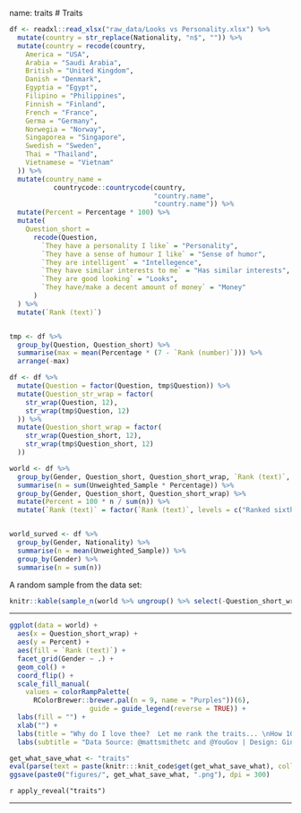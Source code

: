 name: traits
# Traits

```r
df <- readxl::read_xlsx("raw_data/Looks vs Personality.xlsx") %>%
  mutate(country = str_replace(Nationality, "n$", "")) %>%
  mutate(country = recode(country,
    America = "USA",
    Arabia = "Saudi Arabia",
    British = "United Kingdom",
    Danish = "Denmark",
    Egyptia = "Egypt",
    Filipino = "Philippines",
    Finnish = "Finland",
    French = "France",
    Germa = "Germany",
    Norwegia = "Norway",
    Singaporea = "Singapore",
    Swedish = "Sweden",
    Thai = "Thailand",
    Vietnamese = "Vietnam"
  )) %>%
  mutate(country_name = 
           countrycode::countrycode(country, 
                                    "country.name", 
                                    "country.name")) %>%
  mutate(Percent = Percentage * 100) %>%
  mutate(
    Question_short =
      recode(Question,
        `They have a personality I like` = "Personality",
        `They have a sense of humour I like` = "Sense of humor",
        `They are intelligent` = "Intellegence",
        `They have similar interests to me` = "Has similar interests",
        `They are good looking` = "Looks",
        `They have/make a decent amount of money` = "Money"
      )
  ) %>%
  mutate(`Rank (text)`)


tmp <- df %>%
  group_by(Question, Question_short) %>%
  summarise(max = mean(Percentage * (7 - `Rank (number)`))) %>%
  arrange(-max)

df <- df %>%
  mutate(Question = factor(Question, tmp$Question)) %>%
  mutate(Question_str_wrap = factor(
    str_wrap(Question, 12),
    str_wrap(tmp$Question, 12)
  )) %>%
  mutate(Question_short_wrap = factor(
    str_wrap(Question_short, 12),
    str_wrap(tmp$Question_short, 12)
  ))

world <- df %>%
  group_by(Gender, Question_short, Question_short_wrap, `Rank (text)`, `Rank (number)`) %>%
  summarise(n = sum(Unweighted_Sample * Percentage)) %>%
  group_by(Gender, Question_short, Question_short_wrap) %>%
  mutate(Percent = 100 * n / sum(n)) %>% 
  mutate(`Rank (text)` = factor(`Rank (text)`, levels = c("Ranked sixth", "Ranked fifth", "Ranked fourth", "Ranked third", "Ranked second", "Ranked first")))


world_surved <- df %>%
  group_by(Gender, Nationality) %>%
  summarise(n = mean(Unweighted_Sample)) %>%
  group_by(Gender) %>%
  summarise(n = sum(n))

```

A random sample from the data set: 
```r
knitr::kable(sample_n(world %>% ungroup() %>% select(-Question_short_wrap), 5), format = "html")
```

---

```r
ggplot(data = world) + 
  aes(x = Question_short_wrap) +
  aes(y = Percent) +
  aes(fill = `Rank (text)`) +
  facet_grid(Gender ~ .) +
  geom_col() +
  coord_flip() +
  scale_fill_manual(
    values = colorRampPalette(
      RColorBrewer::brewer.pal(n = 9, name = "Purples"))(6), 
                    guide = guide_legend(reverse = TRUE)) +
  labs(fill = "") +
  xlab("") +
  labs(title = "Why do I love thee?  Let me rank the traits... \nHow 10,689 men and 11,370 women across 20 countries rank romantic partner trait importance") +
  labs(subtitle = "Data Source: @mattsmithetc and @YouGov | Design: Gina Reynolds") 
```

```r
get_what_save_what <- "traits"
eval(parse(text = paste(knitr:::knit_code$get(get_what_save_what), collapse = "")))
ggsave(paste0("figures/", get_what_save_what, ".png"), dpi = 300)
```

`r apply_reveal("traits")`

---
